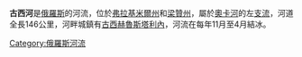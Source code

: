 {{Infobox River
  | river_name      = 古西河
  | image_name      = 
  | image_size      =
  | caption         = 
  | origin          = 
  | mouth           = [[奧卡河|奧卡河]]
  | basin_countries = {{flag|Russia}}
  | length          = 147公里
  | elevation       = 125米
  | mouth_elevation = 83米
  | discharge       = 
  | watershed       = 
}}


'''古西河'''是[[俄羅斯|俄羅斯]]的河流，位於[[弗拉基米爾州|弗拉基米爾州]]和[[梁贊州|梁贊州]]，屬於[[奧卡河|奧卡河]]的左[[支流|支流]]，河道全長146公里，河畔城鎮有[[古西赫魯斯塔利內|古西赫魯斯塔利內]]，河流在每年11月至4月結冰。

[[Category:俄羅斯河流|Category:俄羅斯河流]]

{{俄羅斯地理小作品}}